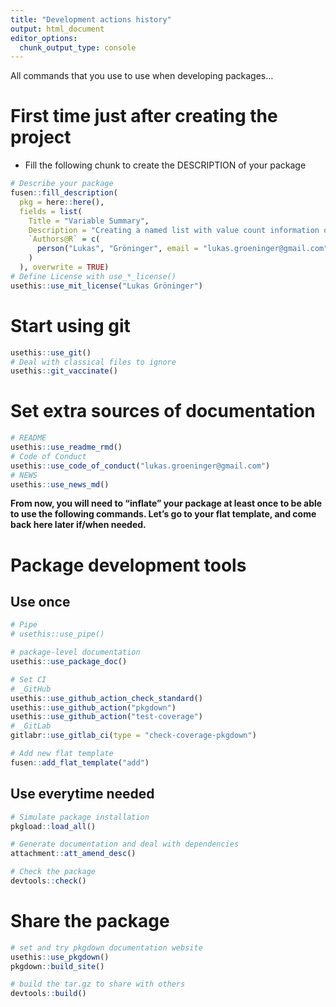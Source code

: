 ```yaml
---
title: "Development actions history"
output: html_document
editor_options: 
  chunk_output_type: console
---
```


All commands that you use to use when developing packages...

# First time just after creating the project

- Fill the following chunk to create the DESCRIPTION of your package

```r
# Describe your package
fusen::fill_description(
  pkg = here::here(),
  fields = list(
    Title = "Variable Summary",
    Description = "Creating a named list with value count information of variables of a dataframe.",
    `Authors@R` = c(
      person("Lukas", "Gröninger", email = "lukas.groeninger@gmail.com", role = c("aut", "cre"))
    )
  ), overwrite = TRUE)
# Define License with use_*_license()
usethis::use_mit_license("Lukas Gröninger")
```

# Start using git

```r
usethis::use_git()
# Deal with classical files to ignore
usethis::git_vaccinate()
```

# Set extra sources of documentation

```r
# README
usethis::use_readme_rmd()
# Code of Conduct
usethis::use_code_of_conduct("lukas.groeninger@gmail.com")
# NEWS
usethis::use_news_md()
```

**From now, you will need to "inflate" your package at least once to be able to use the following commands. Let's go to your flat template, and come back here later if/when needed.**


# Package development tools
## Use once

```r
# Pipe
# usethis::use_pipe()

# package-level documentation
usethis::use_package_doc()

# Set CI
# _GitHub
usethis::use_github_action_check_standard()
usethis::use_github_action("pkgdown")
usethis::use_github_action("test-coverage")
# _GitLab
gitlabr::use_gitlab_ci(type = "check-coverage-pkgdown")

# Add new flat template
fusen::add_flat_template("add")
```

## Use everytime needed

```r
# Simulate package installation
pkgload::load_all()

# Generate documentation and deal with dependencies
attachment::att_amend_desc()

# Check the package
devtools::check()
```

# Share the package

```r
# set and try pkgdown documentation website
usethis::use_pkgdown()
pkgdown::build_site()

# build the tar.gz to share with others
devtools::build()
```

